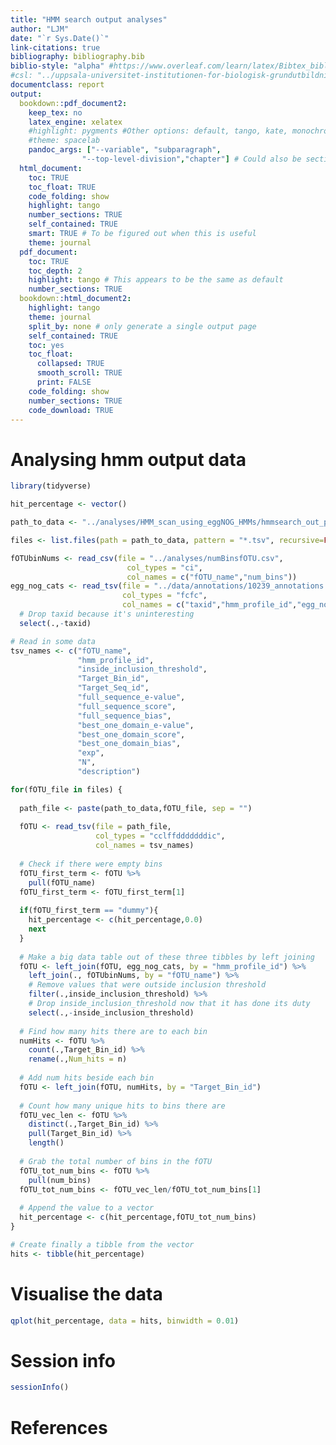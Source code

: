 ```yaml
---
title: "HMM search output analyses"
author: "LJM"
date: "`r Sys.Date()`"
link-citations: true
bibliography: bibliography.bib
biblio-style: "alpha" #https://www.overleaf.com/learn/latex/Bibtex_bibliography_styles
#csl: "../uppsala-universitet-institutionen-for-biologisk-grundutbildning.csl"
documentclass: report
output:
  bookdown::pdf_document2:
    keep_tex: no
    latex_engine: xelatex
    #highlight: pygments #Other options: default, tango, kate, monochrome, espresso, zenburn, haddock, and textmate
    #theme: spacelab
    pandoc_args: ["--variable", "subparagraph",
                "--top-level-division","chapter"] # Could also be section 
  html_document: 
    toc: TRUE
    toc_float: TRUE
    code_folding: show
    highlight: tango
    number_sections: TRUE
    self_contained: TRUE
    smart: TRUE # To be figured out when this is useful
    theme: journal
  pdf_document:
    toc: TRUE
    toc_depth: 2
    highlight: tango # This appears to be the same as default
    number_sections: TRUE
  bookdown::html_document2:
    highlight: tango
    theme: journal
    split_by: none # only generate a single output page
    self_contained: TRUE
    toc: yes
    toc_float: 
      collapsed: TRUE
      smooth_scroll: TRUE
      print: FALSE
    code_folding: show
    number_sections: TRUE
    code_download: TRUE
---
```


# Analysing hmm output data 

```r
library(tidyverse)

hit_percentage <- vector()

path_to_data <- "../analyses/HMM_scan_using_eggNOG_HMMs/hmmsearch_out_parsed/"

files <- list.files(path = path_to_data, pattern = "*.tsv", recursive=FALSE)

fOTUbinNums <- read_csv(file = "../analyses/numBinsfOTU.csv", 
                          col_types = "ci", 
                          col_names = c("fOTU_name","num_bins"))
egg_nog_cats <- read_tsv(file = "../data/annotations/10239_annotations.tsv", 
                         col_types = "fcfc", 
                         col_names = c("taxid","hmm_profile_id","egg_nog_category","hmm_description")) %>%
  # Drop taxid because it's uninteresting
  select(.,-taxid)

# Read in some data
tsv_names <- c("fOTU_name",
               "hmm_profile_id",
               "inside_inclusion_threshold",
               "Target_Bin_id",
               "Target_Seq_id",
               "full_sequence_e-value",
               "full_sequence_score",
               "full_sequence_bias",
               "best_one_domain_e-value",
               "best_one_domain_score",
               "best_one_domain_bias",
               "exp",
               "N",
               "description")

for(fOTU_file in files) {
  
  path_file <- paste(path_to_data,fOTU_file, sep = "")
  
  fOTU <- read_tsv(file = path_file, 
                   col_types = "cclffdddddddic", 
                   col_names = tsv_names)
  
  # Check if there were empty bins
  fOTU_first_term <- fOTU %>%
    pull(fOTU_name)
  fOTU_first_term <- fOTU_first_term[1]
  
  if(fOTU_first_term == "dummy"){
    hit_percentage <- c(hit_percentage,0.0)
    next
  }
  
  # Make a big data table out of these three tibbles by left joining 
  fOTU <- left_join(fOTU, egg_nog_cats, by = "hmm_profile_id") %>%
    left_join(., fOTUbinNums, by = "fOTU_name") %>%
    # Remove values that were outside inclusion threshold
    filter(.,inside_inclusion_threshold) %>%
    # Drop inside_inclusion_threshold now that it has done its duty
    select(.,-inside_inclusion_threshold)
  
  # Find how many hits there are to each bin
  numHits <- fOTU %>%
    count(.,Target_Bin_id) %>%
    rename(.,Num_hits = n)
  
  # Add num hits beside each bin
  fOTU <- left_join(fOTU, numHits, by = "Target_Bin_id")
  
  # Count how many unique hits to bins there are
  fOTU_vec_len <- fOTU %>%
    distinct(.,Target_Bin_id) %>%
    pull(Target_Bin_id) %>%
    length()
  
  # Grab the total number of bins in the fOTU
  fOTU_tot_num_bins <- fOTU %>%
    pull(num_bins)
  fOTU_tot_num_bins <- fOTU_vec_len/fOTU_tot_num_bins[1]
  
  # Append the value to a vector
  hit_percentage <- c(hit_percentage,fOTU_tot_num_bins)
}

# Create finally a tibble from the vector
hits <- tibble(hit_percentage)

```

# Visualise the data

```r
qplot(hit_percentage, data = hits, binwidth = 0.01)
```


# Session info

```r
sessionInfo()
```


# References
